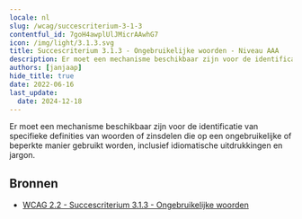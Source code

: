 ```yaml
---
locale: nl
slug: /wcag/succescriterium-3-1-3
contentful_id: 7goH4awplUlJMicrAAwhG7
icon: /img/light/3.1.3.svg
title: Succescriterium 3.1.3 - Ongebruikelijke woorden - Niveau AAA
description: Er moet een mechanisme beschikbaar zijn voor de identificatie van specifieke definities van woorden of zinsdelen die op een ongebruikelijke of beperkte manier gebruikt worden, inclusief idiomatische uitdrukkingen en jargon.
authors: [janjaap]
hide_title: true
date: 2022-06-16
last_update:
  date: 2024-12-18
---
```


<Hero
  title="Ongebruikelijke woorden"
  image="/img/light/3.1.3.svg"
  alt="WCAG 3.1.3 icon"
  prefix="Succescriterium 3.1.3"
  suffix="Niveau AAA"
/>

Er moet een mechanisme beschikbaar zijn voor de identificatie van specifieke definities van woorden of zinsdelen die op een ongebruikelijke of beperkte manier gebruikt worden, inclusief idiomatische uitdrukkingen en jargon.

## Bronnen

- [WCAG 2.2 - Succescriterium 3.1.3 - Ongebruikelijke woorden](https://www.w3.org/Translations/WCAG22-nl/#ongebruikelijke-woorden)
